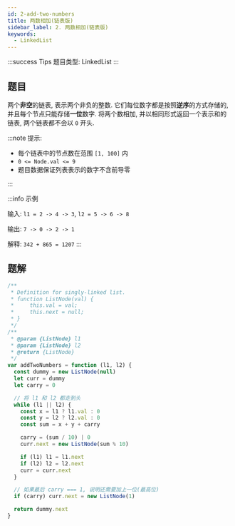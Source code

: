 ```yaml
---
id: 2-add-two-numbers
title: 两数相加(链表版)
sidebar_label: 2. 两数相加(链表版)
keywords:
  - LinkedList
---
```


:::success Tips
题目类型: LinkedList
:::

## 题目

两个**非空**的链表, 表示两个非负的整数. 它们每位数字都是按照**逆序**的方式存储的, 并且每个节点只能存储**一位**数字. 将两个数相加, 并以相同形式返回一个表示和的链表, 两个链表都不会以 `0` 开头.

:::note 提示:

- 每个链表中的节点数在范围 `[1, 100]` 内
- `0 <= Node.val <= 9`
- 题目数据保证列表表示的数字不含前导零

:::

:::info 示例

输入: `l1 = 2 -> 4 -> 3`, `l2 = 5 -> 6 -> 8`

输出: `7 -> 0 -> 2 -> 1`

解释: `342 + 865 = 1207`
:::

## 题解

```ts
/**
 * Definition for singly-linked list.
 * function ListNode(val) {
 *     this.val = val;
 *     this.next = null;
 * }
 */
/**
 * @param {ListNode} l1
 * @param {ListNode} l2
 * @return {ListNode}
 */
var addTwoNumbers = function (l1, l2) {
  const dummy = new ListNode(null)
  let curr = dummy
  let carry = 0

  // 将 l1 和 l2 都走到头
  while (l1 || l2) {
    const x = l1 ? l1.val : 0
    const y = l2 ? l2.val : 0
    const sum = x + y + carry

    carry = (sum / 10) | 0
    curr.next = new ListNode(sum % 10)

    if (l1) l1 = l1.next
    if (l2) l2 = l2.next
    curr = curr.next
  }

  // 如果最后 carry === 1, 说明还需要加上一位(最高位)
  if (carry) curr.next = new ListNode(1)

  return dummy.next
}
```
